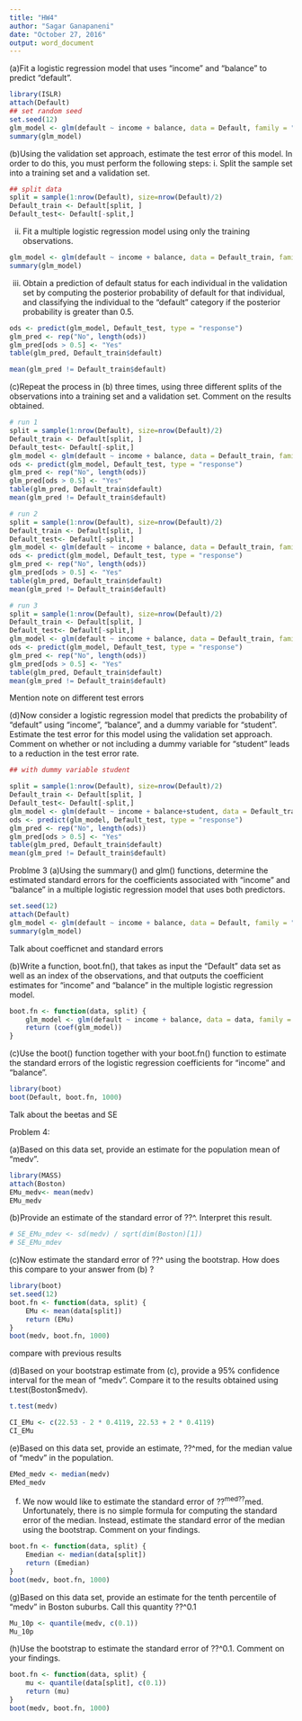 ---
title: "HW4"
author: "Sagar Ganapaneni"
date: "October 27, 2016"
output: word_document
---

(a)Fit a logistic regression model that uses "income" and "balance" to predict "default".

```{r}
library(ISLR)
attach(Default)
## set random seed
set.seed(12)
glm_model <- glm(default ~ income + balance, data = Default, family = "binomial")
summary(glm_model)

```
(b)Using the validation set approach, estimate the test error of this model. In order to do this, you must perform the following steps:
i. Split the sample set into a training set and a validation set.

```{r}
## split data
split = sample(1:nrow(Default), size=nrow(Default)/2)
Default_train <- Default[split, ]
Default_test<- Default[-split,]

```
ii. Fit a multiple logistic regression model using only the training observations.

```{r}
glm_model <- glm(default ~ income + balance, data = Default_train, family = "binomial")
summary(glm_model)

```
iii. Obtain a prediction of default status for each individual in the validation set by computing the posterior probability of default for that individual, and classifying the individual to the "default" category if the posterior probability is greater than 0.5.

```{r}

ods <- predict(glm_model, Default_test, type = "response")
glm_pred <- rep("No", length(ods))
glm_pred[ods > 0.5] <- "Yes"
table(glm_pred, Default_train$default)

```
```{r}
mean(glm_pred != Default_train$default)

```
(c)Repeat the process in (b) three times, using three different splits of the observations into a training set and a validation set. Comment on the results obtained.

```{r}
# run 1
split = sample(1:nrow(Default), size=nrow(Default)/2)
Default_train <- Default[split, ]
Default_test<- Default[-split,]
glm_model <- glm(default ~ income + balance, data = Default_train, family = "binomial")
ods <- predict(glm_model, Default_test, type = "response")
glm_pred <- rep("No", length(ods))
glm_pred[ods > 0.5] <- "Yes"
table(glm_pred, Default_train$default)
mean(glm_pred != Default_train$default)

```
```{r}
# run 2
split = sample(1:nrow(Default), size=nrow(Default)/2)
Default_train <- Default[split, ]
Default_test<- Default[-split,]
glm_model <- glm(default ~ income + balance, data = Default_train, family = "binomial")
ods <- predict(glm_model, Default_test, type = "response")
glm_pred <- rep("No", length(ods))
glm_pred[ods > 0.5] <- "Yes"
table(glm_pred, Default_train$default)
mean(glm_pred != Default_train$default)

```
```{r}
# run 3
split = sample(1:nrow(Default), size=nrow(Default)/2)
Default_train <- Default[split, ]
Default_test<- Default[-split,]
glm_model <- glm(default ~ income + balance, data = Default_train, family = "binomial")
ods <- predict(glm_model, Default_test, type = "response")
glm_pred <- rep("No", length(ods))
glm_pred[ods > 0.5] <- "Yes"
table(glm_pred, Default_train$default)
mean(glm_pred != Default_train$default)
```
Mention note on different test errors 

(d)Now consider a logistic regression model that predicts the probability of "default" using "income", "balance", and a dummy variable for "student". Estimate the test error for this model using the validation set approach. Comment on whether or not including a dummy variable for "student" leads to a reduction in the test error rate.

```{r}
## with dummy variable student

split = sample(1:nrow(Default), size=nrow(Default)/2)
Default_train <- Default[split, ]
Default_test<- Default[-split,]
glm_model <- glm(default ~ income + balance+student, data = Default_train, family = "binomial")
ods <- predict(glm_model, Default_test, type = "response")
glm_pred <- rep("No", length(ods))
glm_pred[ods > 0.5] <- "Yes"
table(glm_pred, Default_train$default)
mean(glm_pred != Default_train$default)
```

Problme 3
(a)Using the summary() and glm() functions, determine the estimated standard errors for the coefficients associated with "income" and "balance" in a multiple logistic regression model that uses both predictors.



```{r}
set.seed(12)
attach(Default)
glm_model <- glm(default ~ income + balance, data = Default, family = "binomial")
summary(glm_model)
```

Talk about coefficnet and standard errors

(b)Write a function, boot.fn(), that takes as input the "Default" data set as well as an index of the observations, and that outputs the coefficient estimates for "income" and "balance" in the multiple logistic regression model.


```{r}
boot.fn <- function(data, split) {
    glm_model <- glm(default ~ income + balance, data = data, family = "binomial", subset = split)
    return (coef(glm_model))
}
```
(c)Use the boot() function together with your boot.fn() function to estimate the standard errors of the logistic regression coefficients for "income" and "balance".

```{r}
library(boot)
boot(Default, boot.fn, 1000)

```
Talk about the beetas and SE



Problem 4:

(a)Based on this data set, provide an estimate for the population mean of "medv".
```{r}

library(MASS)
attach(Boston)
EMu_medv<- mean(medv)
EMu_medv
```

(b)Provide an estimate of the standard error of ??^. Interpret this result.

```{r}
# SE_EMu_mdev <- sd(medv) / sqrt(dim(Boston)[1])
# SE_EMu_mdev
```


(c)Now estimate the standard error of ??^ using the bootstrap. How does this compare to your answer from (b) ?

```{r}
library(boot)
set.seed(12)
boot.fn <- function(data, split) {
    EMu <- mean(data[split])
    return (EMu)
}
boot(medv, boot.fn, 1000)
```
compare with previous results

(d)Based on your bootstrap estimate from (c), provide a 95% confidence interval for the mean of "medv". Compare it to the results obtained using t.test(Boston$medv).

```{r}
t.test(medv)

```
```{r}
CI_EMu <- c(22.53 - 2 * 0.4119, 22.53 + 2 * 0.4119)
CI_EMu
```

(e)Based on this data set, provide an estimate, ??^med, for the median value of "medv" in the population.

```{r}
EMed_medv <- median(medv)
EMed_medv
```

(f)
We now would like to estimate the standard error of ??^med??^med. Unfortunately, there is no simple formula for computing the standard error of the median. Instead, estimate the standard error of the median using the bootstrap. Comment on your findings.

```{r}
boot.fn <- function(data, split) {
    Emedian <- median(data[split])
    return (Emedian)
}
boot(medv, boot.fn, 1000)
```

(g)Based on this data set, provide an estimate for the tenth percentile of "medv" in Boston suburbs. Call this quantity ??^0.1


```{r}
Mu_10p <- quantile(medv, c(0.1))
Mu_10p
```
(h)Use the bootstrap to estimate the standard error of ??^0.1. Comment on your findings.
```{r}
boot.fn <- function(data, split) {
    mu <- quantile(data[split], c(0.1))
    return (mu)
}
boot(medv, boot.fn, 1000)
```

```{r}
```

```{r}
```
```{r}
```

```{r}
```

```{r}
```
```{r}
```

```{r}
```

```{r}
```



